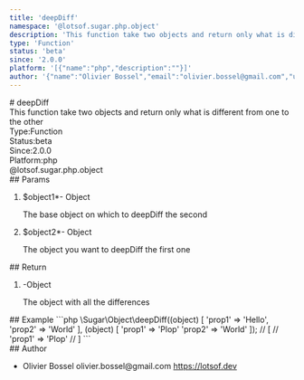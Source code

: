 ```yaml
---
title: 'deepDiff'
namespace: '@lotsof.sugar.php.object'
description: 'This function take two objects and return only what is different from one to the other'
type: 'Function'
status: 'beta'
since: '2.0.0'
platform: '[{"name":"php","description":""}]'
author: '{"name":"Olivier Bossel","email":"olivier.bossel@gmail.com","url":"https://lotsof.dev"}'
---
```

<div class="docmap-mdx">
# deepDiff
<div class="_description typo-lead typo-format">
This function take two objects and return only what is different from one to the other
</div>
<div class="_metas">
<div class="_type"><span class="_type-label">Type:</span><span class="_type-value">Function</span></div>
<div class="_status"><span class="_status-label">Status:</span><span class="_status-value -beta">beta</span></div>
<div class="_since"><span class="_since-label">Since:</span><span class="_since-value">2.0.0</span></div>
<div class="_platform"><span class="_platform-label">Platform:</span><span class="_platform-value -php">php</span></div>
</div>
<div class="_namespace">@lotsof.sugar.php.object</div>
<div class="_params">
## Params
<ol class="_list">
<li class="_item">
<span class="_name">$object1<span class="_required">*</span></span><span class="_default">-</span> <span class="_type">Object</span>
<p class="_description">The base object on which to deepDiff the second</p>
</li>
<li class="_item">
<span class="_name">$object2<span class="_required">*</span></span><span class="_default">-</span> <span class="_type">Object</span>
<p class="_description">The object you want to deepDiff the first one</p>
</li>
</ol>
</div>
<div class="_return">
## Return
<ol class="_list">
<li class="_item">
<span class="_default">-</span><span class="_type">Object</span>
<p class="_description">The object with all the differences</p>
</li>
</ol>
</div>
<div class="_examples">
## Example
```php
\Sugar\Object\deepDiff((object) [
   'prop1' => 'Hello',
   'prop2' => 'World'
], (object) [
   'prop1' => 'Plop'
   'prop2' => 'World'
]);
// [
//   'prop1' => 'Plop'
// ]
```
</div>
<div class="_author">
## Author
<ul class="_list">
<li class="_item">
<span class="_name">Olivier Bossel</span>
<span class="_email">olivier.bossel@gmail.com</span>
<a href="https://lotsof.dev" target="_blank" class="_url">https://lotsof.dev</a>
</li>
</ul>
</div>
</div>
